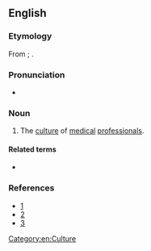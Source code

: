 ==English==

===Etymology===
From {{etyl|grc|en}} {{term|ἰατρός||physician|lang=grc}}; {{prefix|iatro|culture|lang=en}}.

===Pronunciation===
* {{hyphenation|ia|tro|cul|ture|lang=en}}
{{rfap|lang=en}}

===Noun===
{{en-noun|-}}

# The [[culture]] of [[medical]] [[professional]]s.  

====Related terms====
* {{l/en|iatrocultural}}

===References===
* [http://www.academicmedicine.org/pt/re/acmed/abstract.00001888-200404000-00012.htm;jsessionid=HLyKyqRXtGnN61kwTv897LLKv7jhbgQQhvJDxgQGn2bjh1yv7RJ7!391776677!181195629!8091!-1]
* [http://www.pubmedcentral.nih.gov/articlerender.fcgi?artid=1831570]
* [http://www.kcumb.edu/kcolleges/bio/KCUMB_COB_2005_2006_Catalog071205_1.pdf]

[[Category:en:Culture]]